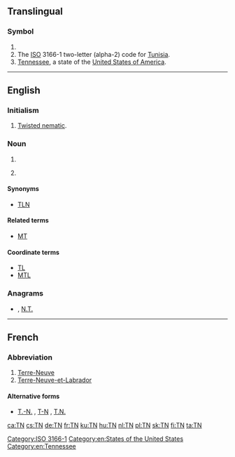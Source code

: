 {{also|.tn|T.-N.}}
==Translingual==

===Symbol===
{{head|mul|symbol}}

# {{SI-unit-abb|tera|newton|[[force]]}}
# The [[ISO]] 3166-1 two-letter (alpha-2) code for [[Tunisia]].
# [[Tennessee]], a state of the [[United States of America]].

[[Category:ISO 3166-1]]

----

==English==

===Initialism===
{{rfc-header|Initialism}}
{{head|en|initialism}}
# [[twisted nematic|Twisted nematic]].<!-- A type of LCD displays -->

===Noun===
{{en-noun}}
# {{abbreviation of|lang=en|telephone number}}
# {{context|lang=en|informal}} {{abbreviation of|lang=en|[[translator]][['s]] [[note]] or [[translation]] [[note]]}}

====Synonyms====
* {{sense|translating note}} [[TLN]] 

====Related terms====
{{sense|translating note}} 
* [[MT]] {{qualifier|machine translation}}

====Coordinate terms====
{{sense|translating note}} 
* [[TL]] {{qualifier|translator or translation}}
* [[MTL]] {{qualifier|machine translation}}

===Anagrams===
* {{l|en|NT}} , [[N.T.#English|N.T.]]

[[Category:en:States of the United States]]
[[Category:en:Tennessee]]

----

==French==

===Abbreviation===
{{head|fr|abbreviation}}

# [[Terre-Neuve]]
# [[Terre-Neuve-et-Labrador]]

====Alternative forms====
* [[T.-N.]] , [[T-N]] , [[T.N.]]

[[ca:TN]]
[[cs:TN]]
[[de:TN]]
[[fr:TN]]
[[ku:TN]]
[[hu:TN]]
[[nl:TN]]
[[pl:TN]]
[[sk:TN]]
[[fi:TN]]
[[ta:TN]]